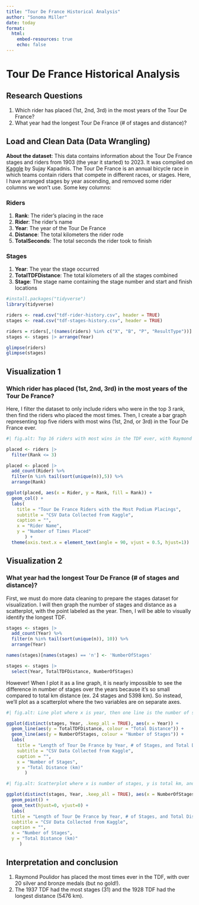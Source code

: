 ```yaml
---
title: "Tour De France Historical Analysis"
author: "Sonoma Miller"
date: today
format: 
  html:
    embed-resources: true
    echo: false
---
```


# Tour De France Historical Analysis

## Research Questions

1.  Which rider has placed (1st, 2nd, 3rd) in the most years of the Tour De France?
2.  What year had the longest Tour De France (# of stages and distance)?

## Load and Clean Data (Data Wrangling)

**About the dataset**: This data contains information about the Tour De France stages and riders from 1903 (the year it started) to 2023. It was compiled on [Kaggle](https://www.kaggle.com/datasets/sujaykapadnis/le-tour-de-france-database-1903-2023) by Sujay Kapadnis. The Tour De France is an annual bicycle race in which teams contain riders that compete in different races, or stages. Here, I have arranged stages by year ascending, and removed some rider columns we won't use. Some key columns:

### Riders

1.  **Rank**: The rider's placing in the race
2.  **Rider**: The rider's name
3.  **Year**: The year of the Tour De France
4.  **Distance**: The total kilometers the rider rode
5.  **TotalSeconds**: The total seconds the rider took to finish

### Stages

1.  **Year**: The year the stage occurred
2.  **TotalTDFDistance**: The total kilometers of all the stages combined
3.  **Stage**: The stage name containing the stage number and start and finish locations

```r
#install.packages("tidyverse")
library(tidyverse)

riders <- read.csv("tdf-rider-history.csv", header = TRUE)
stages <- read.csv("tdf-stages-history.csv", header = TRUE)

riders = riders[,!(names(riders) %in% c("X", "B", "P", "ResultType"))]
stages <- stages |> arrange(Year)

glimpse(riders)
glimpse(stages)
```

## Visualization 1

### Which rider has placed (1st, 2nd, 3rd) in the most years of the Tour De France?

Here, I filter the dataset to only include riders who were in the top 3 rank, then find the riders who placed the most times. Then, I create a bar graph representing top five riders with most wins (1st, 2nd, or 3rd) in the Tour De France ever.

```r
#| fig.alt: Top 16 riders with most wins in the TDF ever, with Raymond Poulidor being the top rider with 20 places

placed <- riders |>
  filter(Rank <= 3)

placed <- placed |>
  add_count(Rider) %>% 
  filter(n %in% tail(sort(unique(n)),5)) %>% 
  arrange(Rank)

ggplot(placed, aes(x = Rider, y = Rank, fill = Rank)) +
  geom_col() +
  labs(
    title = "Tour De France Riders with the Most Podium Placings",
    subtitle = "CSV Data Collected from Kaggle",
    caption = "",
    x = "Rider Name",
    y = "Number of Times Placed"
       ) +
  theme(axis.text.x = element_text(angle = 90, vjust = 0.5, hjust=1))
```

## Visualization 2

### What year had the longest Tour De France (# of stages and distance)?

First, we must do more data cleaning to prepare the stages dataset for visualization. I will then graph the number of stages and distance as a scatterplot, with the point labeled as the year. Then, I will be able to visually identify the longest TDF.

```r
stages <- stages |>
  add_count(Year) %>% 
  filter(n %in% tail(sort(unique(n)), 10)) %>% 
  arrange(Year)

names(stages)[names(stages) == 'n'] <- 'NumberOfStages'

stages <- stages |>
  select(Year, TotalTDFDistance, NumberOfStages)
```

However! When I plot it as a line graph, it is nearly impossible to see the difference in number of stages over the years because it's so small compared to total km distance (ex. 24 stages and 5398 km). So instead, we'll plot as a scatterplot where the two variables are on separate axes.

```r
#| fig.alt: Line plot where x is year, then one line is the number of stages and the other is total distance.

ggplot(distinct(stages, Year, .keep_all = TRUE), aes(x = Year)) +
  geom_line(aes(y = TotalTDFDistance, colour = "Total Distance")) + 
  geom_line(aes(y = NumberOfStages, colour = "Number of Stages")) +
  labs(
    title = "Length of Tour De France by Year, # of Stages, and Total Distance",
    subtitle = "CSV Data Collected from Kaggle",
    caption = "",
    x = "Number of Stages",
    y = "Total Distance (km)"
       )

#| fig.alt: Scatterplot where x is number of stages, y is total km, and points are labeled by year

ggplot(distinct(stages, Year, .keep_all = TRUE), aes(x = NumberOfStages, y = TotalTDFDistance, label = Year)) +
  geom_point() +
  geom_text(hjust=0, vjust=0) +
  labs(
  title = "Length of Tour De France by Year, # of Stages, and Total Distance",
  subtitle = "CSV Data Collected from Kaggle",
  caption = "",
  x = "Number of Stages",
  y = "Total Distance (km)"
     )
```

## Interpretation and conclusion

1.  Raymond Poulidor has placed the most times ever in the TDF, with over 20 silver and bronze medals (but no gold!).
2.  The 1937 TDF had the most stages (31) and the 1928 TDF had the longest distance (5476 km).
